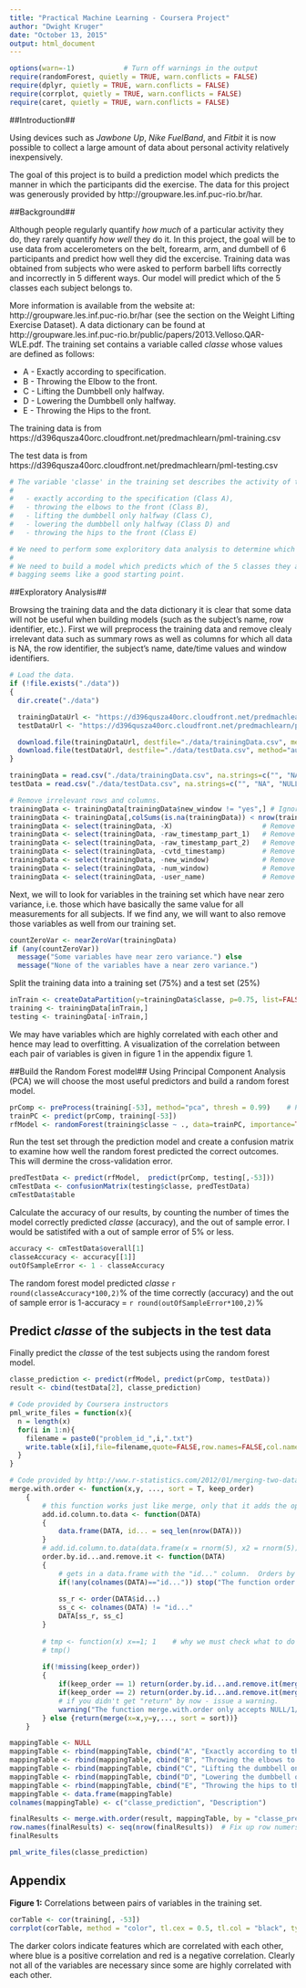 ```yaml
---
title: "Practical Machine Learning - Coursera Project"
author: "Dwight Kruger"
date: "October 13, 2015"
output: html_document
---
```


```r
options(warn=-1)            # Turn off warnings in the output
require(randomForest, quietly = TRUE, warn.conflicts = FALSE)
require(dplyr, quietly = TRUE, warn.conflicts = FALSE)
require(corrplot, quietly = TRUE, warn.conflicts = FALSE)
require(caret, quietly = TRUE, warn.conflicts = FALSE)
```

##Introduction##

Using devices such as *Jawbone Up*, *Nike FuelBand*, and *Fitbit* it is now possible to collect a large amount of data about personal activity relatively inexpensively.

The goal of this project is to build a prediction model which predicts the manner in which the participants did the exercise. The data for this project was generously provided by http://groupware.les.inf.puc-rio.br/har.

##Background##

Although people regularly quantify *how much* of a particular activity they do, they rarely quantify *how well* they do it. In this project, the goal will be to use data from accelerometers on the belt, forearm, arm, and dumbell of 6 participants and predict how well they did the excercise. Training data was obtained from subjects who were asked to perform barbell lifts correctly and incorrectly in 5 different ways. Our model will predict which of the 5 classes each subject belongs to. 

More information is available from the website at: http://groupware.les.inf.puc-rio.br/har (see the section on the Weight Lifting Exercise Dataset). A data dictionary can be found at http://groupware.les.inf.puc-rio.br/public/papers/2013.Velloso.QAR-WLE.pdf. The training set contains a variable called *classe* whose values are defined as follows:

- A - Exactly according to specification. 
- B - Throwing the Elbow to the front. 
- C - Lifting the Dumbbell only halfway. 
- D - Lowering the Dumbbell only halfway. 
- E - Throwing the Hips to the front.

The training data is from https://d396qusza40orc.cloudfront.net/predmachlearn/pml-training.csv

The test data is from https://d396qusza40orc.cloudfront.net/predmachlearn/pml-testing.csv

```r
# The variable 'classe' in the training set describes the activity of the participant: specifically 
#
#   - exactly according to the specification (Class A), 
#   - throwing the elbows to the front (Class B), 
#   - lifting the dumbbell only halfway (Class C), 
#   - lowering the dumbbell only halfway (Class D) and 
#   - throwing the hips to the front (Class E)

# We need to perform some exploritory data analysis to determine which variables are interesting and relevent.
#
# We need to build a model which predicts which of the 5 classes they are in based on the other variables. A random forest with
# bagging seems like a good starting point.
```

##Exploratory Analysis##

Browsing the training data and the data dictionary it is clear that some data will not be useful when building models (such as the subject's name, row identifier, etc.). First we will preprocess the training data and remove clealy irrelevant data such as summary rows as well as columns for which all data is NA, the row identifier, the subject's name, date/time values and window identifiers.

```r
# Load the data. 
if (!file.exists("./data")) 
{ 
  dir.create("./data")

  trainingDataUrl <- "https://d396qusza40orc.cloudfront.net/predmachlearn/pml-training.csv"
  testDataUrl <- "https://d396qusza40orc.cloudfront.net/predmachlearn/pml-testing.csv"

  download.file(trainingDataUrl, destfile="./data/trainingData.csv", method="auto")
  download.file(testDataUrl, destfile="./data/testData.csv", method="auto")
}

trainingData = read.csv("./data/trainingData.csv", na.strings=c("", "NA", "NULL"))
testData = read.csv("./data/testData.csv", na.strings=c("", "NA", "NULL"))

# Remove irrelevant rows and columns. 
trainingData <- trainingData[trainingData$new_window != "yes",] # Ignore summary rows
trainingData <- trainingData[,colSums(is.na(trainingData)) < nrow(trainingData)]  # Remove NA columns
trainingData <- select(trainingData, -X)                      # Remove X column
trainingData <- select(trainingData, -raw_timestamp_part_1)   # Remove raw_timestamp_part_1 column
trainingData <- select(trainingData, -raw_timestamp_part_2)   # Remove raw_timestamp_part_2 column
trainingData <- select(trainingData, -cvtd_timestamp)         # Remove cvtd_timestamp column
trainingData <- select(trainingData, -new_window)             # Remove new_window column
trainingData <- select(trainingData, -num_window)             # Remove num_window column
trainingData <- select(trainingData, -user_name)              # Remove user_name column
```
Next, we will to look for variables in the training set which have near zero variance, i.e. those which have basically the same value for all measurements for all subjects. If we find any, we will want to also remove those variables as well from our training set.

```r
countZeroVar <- nearZeroVar(trainingData)
if (any(countZeroVar)) 
  message("Some variables have near zero variance.") else 
  message("None of the variables have a near zero variance.") 
```
Split the training data into a training set (75%) and a test set (25%)

```r
inTrain <- createDataPartition(y=trainingData$classe, p=0.75, list=FALSE)
training <- trainingData[inTrain,]
testing <- trainingData[-inTrain,]
```
We may have variables which are highly correlated with each other and hence may lead to overfitting. A visualization of the correlation between each pair of variables is given in figure 1 in the appendix figure 1.

##Build the Random Forest model##
Using Principal Component Analysis (PCA) we will choose the most useful predictors and build a random forest model.

```r
prComp <- preProcess(training[-53], method="pca", thresh = 0.99)    # PCA to find useful predictors
trainPC <- predict(prComp, training[-53])
rfModel <- randomForest(training$classe ~ ., data=trainPC, importance=TRUE) # Build the random forest
```
Run the test set through the prediction model and create a confusion matrix to examine how well the random forest predicted the correct outcomes. This will dermine the cross-validation error.

```r
predTestData <- predict(rfModel,  predict(prComp, testing[,-53]))
cmTestData <- confusionMatrix(testing$classe, predTestData)
cmTestData$table
```
Calculate the accuracy of our results, by counting the number of times the model correctly predicted *classe* (accuracy), and the out of sample error. I would be satistifed with a out of sample error of 5% or less.
```r
accuracy <- cmTestData$overall[1]
classeAccuracy <- accuracy[[1]]
outOfSampleError <- 1 - classeAccuracy
```
The random forest model predicted *classe* `r round(classeAccuracy*100,2)`% of the time correctly (accuracy) and the out of sample error is 1-accuracy = `r round(outOfSampleError*100,2)`%

## Predict *classe* of the subjects in the test data## 
Finally predict the *classe* of the test subjects using the random forest model.
```r
classe_prediction <- predict(rfModel, predict(prComp, testData))
result <- cbind(testData[2], classe_prediction) 
```
```r
# Code provided by Coursera instructors
pml_write_files = function(x){
  n = length(x)
  for(i in 1:n){
    filename = paste0("problem_id_",i,".txt")
    write.table(x[i],file=filename,quote=FALSE,row.names=FALSE,col.names=FALSE)
  }
}

# Code provided by http://www.r-statistics.com/2012/01/merging-two-data-frame-objects-while-preserving-the-rows-order/
merge.with.order <- function(x,y, ..., sort = T, keep_order)
	{
		# this function works just like merge, only that it adds the option to return the merged data.frame ordered by x (1) or by y (2)
		add.id.column.to.data <- function(DATA)
		{
			data.frame(DATA, id... = seq_len(nrow(DATA)))
		}
		# add.id.column.to.data(data.frame(x = rnorm(5), x2 = rnorm(5)))
		order.by.id...and.remove.it <- function(DATA)
		{
			# gets in a data.frame with the "id..." column.  Orders by it and returns it
			if(!any(colnames(DATA)=="id...")) stop("The function order.by.id...and.remove.it only works with data.frame objects which includes the 'id...' order column")
 
			ss_r <- order(DATA$id...)
			ss_c <- colnames(DATA) != "id..."
			DATA[ss_r, ss_c]
		}
 
		# tmp <- function(x) x==1; 1	# why we must check what to do if it is missing or not...
		# tmp()
 
		if(!missing(keep_order))
		{
			if(keep_order == 1) return(order.by.id...and.remove.it(merge(x=add.id.column.to.data(x),y=y,..., sort = FALSE)))
			if(keep_order == 2) return(order.by.id...and.remove.it(merge(x=x,y=add.id.column.to.data(y),..., sort = FALSE)))
			# if you didn't get "return" by now - issue a warning.
			warning("The function merge.with.order only accepts NULL/1/2 values for the keep_order variable")
		} else {return(merge(x=x,y=y,..., sort = sort))}
	}

mappingTable <- NULL
mappingTable <- rbind(mappingTable, cbind("A", "Exactly according to the specification"))
mappingTable <- rbind(mappingTable, cbind("B", "Throwing the elbows to the front"))
mappingTable <- rbind(mappingTable, cbind("C", "Lifting the dumbbell only halfway"))
mappingTable <- rbind(mappingTable, cbind("D", "Lowering the dumbbell only halfway"))
mappingTable <- rbind(mappingTable, cbind("E", "Throwing the hips to the front"))
mappingTable <- data.frame(mappingTable)
colnames(mappingTable) <- c("classe_prediction", "Description")

finalResults <- merge.with.order(result, mappingTable, by = "classe_prediction", keep_order=1)[,c(2,1,3)]
row.names(finalResults) <- seq(nrow(finalResults))  # Fix up row numers to be sequential
finalResults

pml_write_files(classe_prediction)
```

## Appendix ##

**Figure 1:** Correlations between pairs of variables in the training set.

```r
corTable <- cor(training[, -53])
corrplot(corTable, method = "color", tl.cex = 0.5, tl.col = "black", type = "lower", order = "FPC")
```

The darker colors indicate features which are correlated with each other, where blue is a positive correlation and red is a negative correlation. Clearly not all of the variables are necessary since some are highly correlated with each other.  
